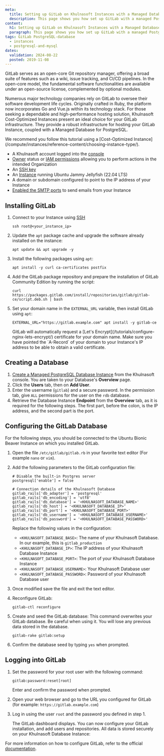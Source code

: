 ```yaml
---
meta:
  title: Setting up GitLab on Khulnasoft Instances with a Managed Database for PostgreSQL
  description: This page shows you how set up GitLab with a managed PostgreSQL database
content:
  h1: Setting up GitLab on Khulnasoft Instances with a Managed Database for PostgreSQL
  paragraph: This page shows you how set up GitLab with a managed PostgreSQL database
tags: GitLab PostgreSQL-database
  - instances
  - postgresql-and-mysql
dates:
  validation: 2024-08-22
  posted: 2019-11-08
---
```


GitLab serves as an open-core Git repository manager, offering a broad suite of features such as a wiki, issue tracking, and CI/CD pipelines. In the open-core model, the fundamental software functionalities are available under an open-source license, complemented by optional modules.

Numerous major technology companies rely on GitLab to oversee their software development life cycles. Originally crafted in Ruby, the platform now incorporates Go and Vue.js within its technology stack.
For those seeking a dependable and high-performance hosting solution, Khulnasoft Cost-Optimized Instances present an ideal choice for your GitLab infrastructure. They provide a robust infrastructure for hosting your GitLab Instance, coupled with a Managed Database for PostgreSQL.

<Message type="tip">
  We recommend you follow this tutorial using a [Cost-Optimized Instance](/compute/instances/reference-content/choosing-instance-type/).
</Message>

<Macro id="requirements" />

- A Khulnasoft account logged into the [console](https://console.khulnasoft.com)
- [Owner](/identity-and-access-management/iam/concepts/#owner) status or [IAM permissions](/identity-and-access-management/iam/concepts/#permission) allowing you to perform actions in the intended Organization
- An [SSH key](/identity-and-access-management/organizations-and-projects/how-to/create-ssh-key/)
- An [Instance](/compute/instances/how-to/create-an-instance/) running Ubuntu Jammy Jellyfish (22.04 LTS)
- A domain or subdomain configured to point to the IP address of your Instance
- [Enabled the SMTP ports](/compute/instances/how-to/send-emails-from-your-instance/) to send emails from your Instance

## Installing GitLab

1. Connect to your Instance using [SSH](/compute/instances/how-to/connect-to-instance/)
    ```
    ssh root@<your_instance_ip>
    ```
2. Update the `apt` package cache and upgrade the software already installed on the instance:
    ```
    apt update && apt upgrade -y
    ```
3. Install the following packages using `apt`:
    ```
    apt install -y curl ca-certificates postfix
    ```
4. Add the GitLab package repository and prepare the installation of GitLab Community Edition by running the script:
    ```
    curl https://packages.gitlab.com/install/repositories/gitlab/gitlab-ce/script.deb.sh | bash
    ```
5. Set your domain name in the `EXTERNAL_URL` variable, then install GitLab using `apt`:
    ```
    EXTERNAL_URL="https://gitlab.example.com" apt install -y gitlab-ce
    ```

    <Message type="important">
      GitLab will automatically request a [Let's Encrypt](/tutorials/configure-nginx-lets-encrypt/) certificate for your domain name. Make sure you have pointed the `A-Record` of your domain to your Instance's IP address to be able to obtain a valid certificate.
    </Message>

## Creating a Database

1. [Create a Managed PostgreSQL Database Instance](/managed-databases/postgresql-and-mysql/how-to/create-a-database/) from the Khulnasoft console. You are taken to your Database's **Overview** page.
2. Click the **Users** tab, then on **Add User**.
3. Enter the username (`gitlab`) and a secure password. In the permission tab, give `ALL` permissions for the user on the `rdb` database.
4. Retrieve the Database Instance **Endpoint** from the **Overview** tab, as it is required for the following steps. The first part, before the colon, is the IP address, and the second part is the port.

## Configuring the GitLab Database

For the following steps, you should be connected to the Ubuntu Bionic Beaver Instance on which you installed GitLab.

1. Open the file `/etc/gitlab/gitlab.rb` in your favorite text editor (For example `nano` or `vim`).
2. Add the following parameters to the GitLab configuration file:
    ```
    # Disable the built-in Postgres server
    postgresql['enable'] = false

    # Connection details of the Khulnasoft Database
    gitlab_rails['db_adapter'] = 'postgresql'
    gitlab_rails['db_encoding'] = 'utf8'
    gitlab_rails['db_database'] = '<KHULNASOFT_DATABASE_NAME>'
    gitlab_rails['db_host'] = '<KHULNASOFT_DATABASE_IP>'
    gitlab_rails['db_port'] = '<KHULNASOFT_DATABASE_PORT>'
    gitlab_rails['db_username'] = '<KHULNASOFT_DATABASE_USERNAME>'
    gitlab_rails['db_password'] = '<KHULNASOFT_DATABASE_PASSWORD>'
    ```
    Replace the following values in the configuration:
    - `<KHULNASOFT_DATABASE_BASE>`: The name of your Khulnasoft Database. In our example, this is `gitlab_production`
    - `<KHULNASOFT_DATABASE_IP>`: The IP address of your Khulnasoft Database Instance
    - `<KHULNASOFT_DATABASE_PORT>`: The port of your Khulnasoft Database Instance
    - `<KHULNASOFT_DATABASE_USERNAME>`: Your Khulnasoft Database user
    - `<KHULNASOFT_DATABASE_PASSWORD>`: Password of your Khulnasoft Database user
3. Once modified save the file and exit the text editor.
4. Reconfigure GitLab:
    ```
    gitlab-ctl reconfigure
    ```
5. Create and seed the GitLab database:
    <Message type="important">
      This command overwrites your GitLab database. Be careful when using it. You will lose any previous data stored in the database.
    </Message>

    ```
    gitlab-rake gitlab:setup
    ```
6. Confirm the database seed by typing `yes` when prompted.

## Logging into GitLab

1. Set the password for your root user with the following command:
    ```bash
    gitlab:password:reset[root]
    ```

    Enter and confirm the password when prompted.
2. Open your web browser and go to the URL you configured for GitLab (for example: `https://gitlab.example.com`)
3. Log in using the user `root` and the password you defined in step 1.

    The GitLab dashboard displays. You can now configure your GitLab installation, and add users and repositories. All data is stored securely on your Khulnasoft Database Instance:
    <Lightbox src="khulnasoft-gitlab_dashboard.webp" alt="" />

For more information on how to configure GitLab, refer to the official [documentation](https://docs.gitlab.com/ee/administration/index.html#configuring-gitlab).